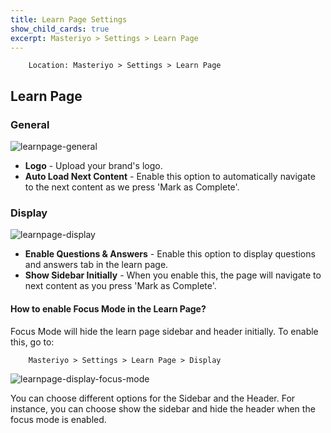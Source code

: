 ```yaml
---
title: Learn Page Settings
show_child_cards: true
excerpt: Masteriyo > Settings > Learn Page
---
```


        Location: Masteriyo > Settings > Learn Page

## Learn Page

### General

![learnpage-general](https://github.com/user-attachments/assets/0fd72668-359c-4f48-af10-b67a62145b0b)

- **Logo** - Upload your brand's logo.
- **Auto Load Next Content** - Enable this option to automatically navigate to the next content as we press 'Mark as Complete'.

### Display

![learnpage-display](https://github.com/user-attachments/assets/12b3a9ea-c413-47be-859b-ec6a04bc11b1)

- **Enable Questions & Answers** - Enable this option to display questions and answers tab in the learn page.
- **Show Sidebar Initially** - When you enable this, the page will navigate to next content as you press 'Mark as Complete'.

#### How to enable Focus Mode in the Learn Page?

Focus Mode will hide the learn page sidebar and header initially. To enable this, go to:

        Masteriyo > Settings > Learn Page > Display

![learnpage-display-focus-mode](https://github.com/user-attachments/assets/2f4f3605-1332-4492-829b-4b15b4c55b64)

You can choose different options for the Sidebar and the Header. For instance, you can choose show the sidebar and hide the header when the focus mode is enabled.
